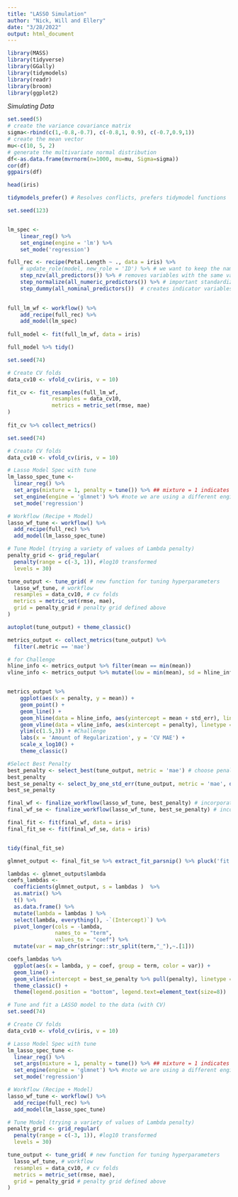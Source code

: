 ```yaml
---
title: "LASSO Simulation"
author: "Nick, Will and Ellery"
date: "3/28/2022"
output: html_document
---
```

```r
library(MASS)
library(tidyverse)
library(GGally)
library(tidymodels)
library(readr)
library(broom)
library(ggplot2)
```

*Simulating Data* 
```r
set.seed(5)
# create the variance covariance matrix
sigma<-rbind(c(1,-0.8,-0.7), c(-0.8,1, 0.9), c(-0.7,0.9,1))
# create the mean vector
mu<-c(10, 5, 2) 
# generate the multivariate normal distribution
df<-as.data.frame(mvrnorm(n=1000, mu=mu, Sigma=sigma))
cor(df)
ggpairs(df)

head(iris)
```
```r
tidymodels_prefer() # Resolves conflicts, prefers tidymodel functions

set.seed(123)


lm_spec <-
    linear_reg() %>% 
    set_engine(engine = 'lm') %>% 
    set_mode('regression')

full_rec <- recipe(Petal.Length ~ ., data = iris) %>%
    # update_role(model, new_role = 'ID') %>% # we want to keep the name of the model but not as a predictor or outcome
    step_nzv(all_predictors()) %>% # removes variables with the same value
    step_normalize(all_numeric_predictors()) %>% # important standardization step for LASSO
    step_dummy(all_nominal_predictors())  # creates indicator variables for categorical variables

    
full_lm_wf <- workflow() %>%
    add_recipe(full_rec) %>%
    add_model(lm_spec)
    
full_model <- fit(full_lm_wf, data = iris) 

full_model %>% tidy()
```

```r
set.seed(74)

# Create CV folds
data_cv10 <- vfold_cv(iris, v = 10)

fit_cv <- fit_resamples(full_lm_wf,
              resamples = data_cv10,
              metrics = metric_set(rmse, mae)
)
  
fit_cv %>% collect_metrics()         
```

```r
set.seed(74)

# Create CV folds
data_cv10 <- vfold_cv(iris, v = 10)

# Lasso Model Spec with tune
lm_lasso_spec_tune <- 
  linear_reg() %>%
  set_args(mixture = 1, penalty = tune()) %>% ## mixture = 1 indicates Lasso
  set_engine(engine = 'glmnet') %>% #note we are using a different engine
  set_mode('regression') 

# Workflow (Recipe + Model)
lasso_wf_tune <- workflow() %>% 
  add_recipe(full_rec) %>%
  add_model(lm_lasso_spec_tune) 

# Tune Model (trying a variety of values of Lambda penalty)
penalty_grid <- grid_regular(
  penalty(range = c(-3, 1)), #log10 transformed 
  levels = 30)

tune_output <- tune_grid( # new function for tuning hyperparameters
  lasso_wf_tune, # workflow
  resamples = data_cv10, # cv folds
  metrics = metric_set(rmse, mae),
  grid = penalty_grid # penalty grid defined above
)
```

```r
autoplot(tune_output) + theme_classic()
```

```r
metrics_output <- collect_metrics(tune_output) %>%
  filter(.metric == 'mae') 

# for Challenge
hline_info <- metrics_output %>% filter(mean == min(mean))
vline_info <- metrics_output %>% mutate(low = min(mean), sd = hline_info$std_err[1]) %>% filter(mean <= low + std_err) %>% filter(mean == low | penalty == max(penalty))


metrics_output %>%
    ggplot(aes(x = penalty, y = mean)) + 
    geom_point() + 
    geom_line() + 
    geom_hline(data = hline_info, aes(yintercept = mean + std_err), linetype = 'dashed') + #Challenge
    geom_vline(data = vline_info, aes(xintercept = penalty), linetype = 'dashed') + #Challenge
    ylim(c(1.5,3)) + #Challenge
    labs(x = 'Amount of Regularization', y = 'CV MAE') + 
    scale_x_log10() + 
    theme_classic()
```

```r
#Select Best Penalty 
best_penalty <- select_best(tune_output, metric = 'mae') # choose penalty value based on lowest mae
best_penalty
best_se_penalty <- select_by_one_std_err(tune_output, metric = 'mae', desc(penalty)) # choose penalty value based on the largest penalty within 1 se of the lowest CV MAE
best_se_penalty
```

```r
final_wf <- finalize_workflow(lasso_wf_tune, best_penalty) # incorporates penalty value to workflow
final_wf_se <- finalize_workflow(lasso_wf_tune, best_se_penalty) # incorporates penalty value to workflow

final_fit <- fit(final_wf, data = iris)
final_fit_se <- fit(final_wf_se, data = iris)


tidy(final_fit_se)
```

```r
glmnet_output <- final_fit_se %>% extract_fit_parsnip() %>% pluck('fit') # way to get the original glmnet output

lambdas <- glmnet_output$lambda
coefs_lambdas <- 
  coefficients(glmnet_output, s = lambdas )  %>% 
  as.matrix() %>%  
  t() %>% 
  as.data.frame() %>% 
  mutate(lambda = lambdas ) %>% 
  select(lambda, everything(), -`(Intercept)`) %>% 
  pivot_longer(cols = -lambda, 
               names_to = "term", 
               values_to = "coef") %>%
  mutate(var = map_chr(stringr::str_split(term,"_"),~.[1]))

coefs_lambdas %>%
  ggplot(aes(x = lambda, y = coef, group = term, color = var)) +
  geom_line() +
  geom_vline(xintercept = best_se_penalty %>% pull(penalty), linetype = 'dashed') + 
  theme_classic() + 
  theme(legend.position = "bottom", legend.text=element_text(size=8))
```

```r
# Tune and fit a LASSO model to the data (with CV)
set.seed(74)

# Create CV folds
data_cv10 <- vfold_cv(iris, v = 10)

# Lasso Model Spec with tune
lm_lasso_spec_tune <- 
  linear_reg() %>%
  set_args(mixture = 1, penalty = tune()) %>% ## mixture = 1 indicates Lasso
  set_engine(engine = 'glmnet') %>% #note we are using a different engine
  set_mode('regression') 

# Workflow (Recipe + Model)
lasso_wf_tune <- workflow() %>% 
  add_recipe(full_rec) %>%
  add_model(lm_lasso_spec_tune) 

# Tune Model (trying a variety of values of Lambda penalty)
penalty_grid <- grid_regular(
  penalty(range = c(-3, 1)), #log10 transformed 
  levels = 30)

tune_output <- tune_grid( # new function for tuning hyperparameters
  lasso_wf_tune, # workflow
  resamples = data_cv10, # cv folds
  metrics = metric_set(rmse, mae),
  grid = penalty_grid # penalty grid defined above
)
```



